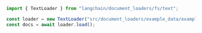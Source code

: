 ```typescript
import { TextLoader } from "langchain/document_loaders/fs/text";

const loader = new TextLoader("src/document_loaders/example_data/example.txt");
const docs = await loader.load();
```